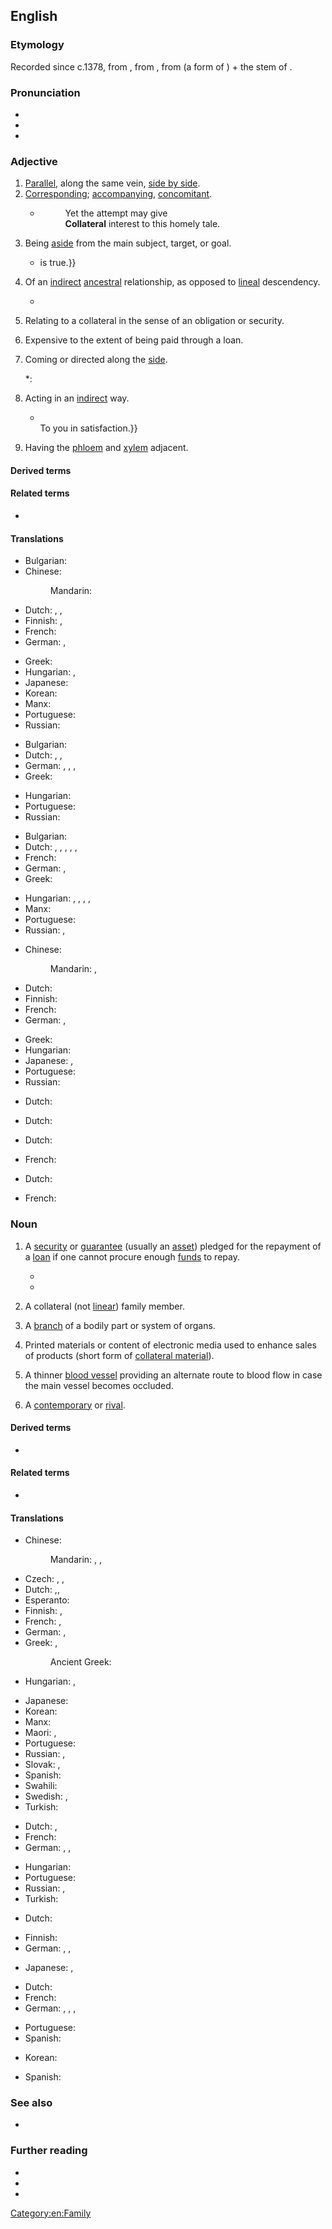 {{also|collatéral}}
==English==

===Etymology===
Recorded since c.1378, from {{der|en|fro|-}}, from {{der|en|ML.|collaterālis}}, from {{der|en|la|col-|t=together with}} (a form of {{m|la|con-}}) + the stem of {{m|la|latus|t=side}}.

===Pronunciation===
* {{IPA|en|/kəˈlætəɹəl/}}
* {{audio|en|LL-Q1860 (eng)-Vealhurl-collateral.wav |Audio (UK)}}
* {{rhymes|en|ætəɹəl|s=4}}

===Adjective===
{{en-adj|-}}

# [[parallel|Parallel]], along the same vein, [[side by side]].
# [[corresponding|Corresponding]]; [[accompanying]], [[concomitant]].
#* {{RQ:Wordsworth The Excursion}}
#*: Yet the attempt may give <br> '''Collateral''' interest to this homely tale.
# Being [[aside]] from the main subject, target, or goal.
#: {{syn|en|tangential|subordinate|ancillary}}
#: {{ux|en|Although not a direct cause, the border skirmish was certainly a '''collateral''' incitement for the war.}}
#: {{ux|en|'''collateral''' damage}}
#* {{RQ:Macaulay Atterbury|That he [Atterbury] was altogether in the wrong on the main question, and on all the '''collateral''' questions springing out of it, {{...}} is true.}}
# {{lb|en|genealogy}} Of an [[indirect]] [[ancestral]] relationship, as opposed to [[lineal]] descendency.
#: {{ux|en|Uncles, aunts, cousins, nephews and nieces are '''collateral''' relatives.}}
#* {{quote-text|en|year=1885|author={{w|Richard Francis Burton}}| title=The Book of the Thousand Nights and a Night| volume=5| passage=The pure blood all descends from five '''collateral''' lines called Al-Khamsah (the Cinque).}}
# {{lb|en|finance}} Relating to a collateral in the sense of an obligation or security.
# {{lb|en|finance}} Expensive to the extent of being paid through a loan.
# Coming or directed along the [[side]].
#: {{ux|en|'''collateral''' pressure}}
#*: {{RQ:Shakespeare All's Well|I|i|passage='''collateral''' light}}
# Acting in an [[indirect]] way.
#*{{RQ:Shakespeare Lear|IV|v|passage=If by direct or by '''collateral''' hand <br> They find us touched, we will our kingdom give {{...}} <br> To you in satisfaction.}}
# {{lb|en|biology|of a vascular bundle}} Having the [[phloem]] and [[xylem]] adjacent.

====Derived terms====
{{col4|en
|bicollateral
|collateral artery
|collateral circulation
|collateral damage
|collateral form
|collateral material
|collateral security
|collateral vein
|collateral vessel
|collaterality
|collaterally
|transcollateral
}}

====Related terms====
* {{l|en|lateral}}

====Translations====
{{trans-top|parallel, along the same vein}}
* Bulgarian: {{t+|bg|успореден}}
* Chinese:
*: Mandarin: {{t+|cmn|旁系|alt=旁系的|tr=pángxì de|sc=Hani}}
* Dutch: {{t+|nl|collateraal}}, {{t+|nl|neven|alt=neven-}}, {{t+|nl|zijdelings}}
* Finnish: {{t+|fi|rinnakkainen}}, {{t|fi|[[rinnakkainen|rinnakkais-]]}}
* French: {{t+|fr|collatéral|m}}
* German: {{t|de|nebeneinanderliegend}}, {{t+|de|benachbart}}
{{trans-mid}}
* Greek: {{t+|el|παράλληλος|m|sc=Grek}}
* Hungarian: {{t+|hu|párhuzamos}}, {{t+|hu|szomszédos}}
* Japanese: {{t|ja|傍系の|tr=bōkei no}}
* Korean: {{t|ko|평행한}}
* Manx: {{t|gv|co-heuagh}}
* Portuguese: {{t|pt|colateral}}
* Russian: {{t+|ru|боково́й}}
{{trans-bottom}}

{{trans-top|corresponding, accompanying}}
* Bulgarian: {{t+|bg|съпътствуващ}}
* Dutch: {{t+|nl|collateraal}}, {{t+|nl|neven|alt=neven-}}, {{t+|nl|begeleidend}}
* German: {{t+|de|Neben-}}, {{t+|de|Bei-}}, {{t+|de|begleitend}}, {{t|de|Begleit-}}
* Greek: {{t+|el|συμπληρωματικός|m|sc=Grek}}
{{trans-mid}}
* Hungarian: {{t+|hu|kísérő}}
* Portuguese: {{t|pt|colateral}}
* Russian: {{t+|ru|сопу́тствующий}}
{{trans-bottom}}

{{trans-top|aside from the main subject, target}}
* Bulgarian: {{t+|bg|косвен}}
* Dutch: {{t|nl|bij-}}, {{t+|nl|bijkomstig}}, {{t+|nl|hulp|alt=hulp-}}, {{t+|nl|neven|alt=neven-}}, {{t+|nl|subsidiair}}, {{t+|nl|zijdelings}}
* French: {{t+|fr|collatéral|m}}
* German: {{t|de|hinzukommend}}, {{t+|de|Bei-}}
* Greek: {{t+|el|παράπλευρος|m|sc=Grek}}
{{trans-mid}}
* Hungarian: {{t+|hu|járulékos}}, {{t+|hu|kiegészítő}}, {{t+|hu|al-}}, {{t|hu|mellék-}}, {{t+|hu|mellékes}}
* Manx: {{t|gv|co-cheimnagh}}
* Portuguese: {{t|pt|colateral}}
* Russian: {{t+|ru|побо́чный}}, {{t+|ru|ко́свенный}}
{{trans-bottom}}

{{trans-top|of an indirect family relationship}}
* Chinese:
*: Mandarin: {{t+|cmn|旁系親屬|sc=Hani}}, {{t+|cmn|旁系亲属|tr=pángxì qīnshǔ}}
* Dutch: {{t|nl|[[zijdelings]] ([[verwant]])}}
* Finnish: {{t|fi|[[sivusuku]]a [[oleva]]}}
* French: {{t+|fr|collatéral|m}}
* German: {{t+|de|entfernt}}, {{t+|de|weitläufig}}
{{trans-mid}}
* Greek: {{t+|el|έμμεσος|m|sc=Grek}}
* Hungarian: {{t|hu|oldalági}}
* Japanese: {{t|ja|傍系親族の|tr=bōkei-shinzoku no}}, {{t|ja|傍系縁者の|tr=bōkei-enja no}}
* Portuguese: {{t|pt|colateral}}
* Russian: {{t+|ru|боково́й}}
{{trans-bottom}}

{{trans-top|related to an obligation or security}}
* Dutch: {{t+|nl|zekerheid|f}}
{{trans-mid}}
{{trans-bottom}}

{{trans-top|expensive}}
* Dutch: {{t-needed|nl}}
{{trans-mid}}
{{trans-bottom}}

{{trans-top|coming alongside}}
* Dutch: {{t-needed|nl}}
{{trans-mid}}
* French: {{t+|fr|collatéral|m}}
{{trans-bottom}}

{{trans-top|acting indirectly}}
* Dutch: {{t-needed|nl}}
{{trans-mid}}
* French: {{t+|fr|indirect|m}}
{{trans-bottom}}

===Noun===
{{en-noun|~}}

# {{lb|en|finance}} A [[security]] or [[guarantee]] (usually an [[asset]]) pledged for the repayment of a [[loan]] if one cannot procure enough [[fund]]s to repay.
#: {{syn|en|pledge}}
#* {{quote-web|en|year=2016|author=Ambrose Evans-Pritchard|work=The Telegraph|url=http://www.telegraph.co.uk/business/2016/10/16/euro-house-of-cards-to-collapse-warns-ecb-prophet/|title=Euro 'house of cards' to collapse, warns ECB prophet|passage="The decline in the quality of eligible '''collateral''' is a grave problem. The ECB is now buying corporate bonds that are close to junk, and the haircuts can barely deal with a one-notch credit downgrade. The reputational risk of such actions by a central bank would have been unthinkable in the past."}}
#* {{quote-web|en|url=https://www.nytimes.com/interactive/2019/08/14/magazine/slavery-capitalism.html|title=In order to understand the brutality of American capitalism, you have to start on the plantation|author=Matthew Desmond|work=New York Times|date=2019-08-14|passage= In colonial times, when land was not worth much and banks didn’t exist, most lending was based on human property. In the early 1700s, slaves were the dominant '''collateral''' in South Carolina.}}
# {{lb|en|now|_|rare|genealogy}} A collateral (not [[linear]]) family member.
# {{lb|en|anatomy}} A [[branch]] of a bodily part or system of organs.
#: {{ux|en|Besides the arteries blood streams through numerous veins we call '''collaterals'''.}}
# {{lb|en|marketing}} Printed materials or content of electronic media used to enhance sales of products (short form of [[collateral material]]).
# {{lb|en|anatomy}} A thinner [[blood vessel]] providing an alternate route to blood flow in case the main vessel becomes occluded.
# {{lb|en|archaic}} A [[contemporary]] or [[rival]].

====Derived terms====
* {{l|en|marketing collateral}}

====Related terms====
* {{l|en|lateral}}

====Translations====
{{trans-top|security or guarantee}}
* Chinese:
*: Mandarin: {{t+|cmn|擔保}}, {{t+|cmn|担保|tr=dānbǎo}}, {{t+|cmn|抵押品|tr=dǐyāpǐn}}
* Czech: {{t|cs|kolaterál|m}}, {{t+|cs|zajištění|n}}, {{t|cs|zástava|f}}
* Dutch: {{t+|nl|zekerheid|f}},{{t+|nl|onderpand|n}}, {{t+|nl|pand|n}}
* Esperanto: {{t|eo|garantiaĵo}}
* Finnish: {{t+|fi|pantti}}, {{t+|fi|vakuus}}
* French: {{t+|fr|nantissement|m}}, {{t+|fr|gage|m}}
* German: {{t+|de|Sicherheit|f}}, {{t+|de|Pfand|m}}
* Greek: {{t+|el|εχέγγυο|n}}, {{t+|el|εγγύηση|f}}
*: Ancient Greek: {{t|grc|ἐγγύη|f}}
* Hungarian: {{t+|hu|fedezet}}, {{t+|hu|biztosíték}}
{{trans-mid}}
* Japanese: {{t+|ja|担保|tr=たんぽ, tanpo}}
* Korean: {{t+|ko|담보물}}
* Manx: {{t|gv|raane|m}}
* Maori: {{t|mi|punga}}, {{t|mi|moni punga}}
* Portuguese: {{t+|pt|garantia|f}}
* Russian: {{t+|ru|поручи́тельство|n}}, {{t+|ru|зало́г|m}}
* Slovak: {{t|sk|záloha|f}}, {{t|sk|zástava|f}}
* Spanish: {{t+|es|prenda|f}}
* Swahili: {{t+|sw|dhamana|9/10}}
* Swedish: {{t+|sv|pant}}, {{t+|sv|säkerhet|c}}
* Turkish: {{t+|tr|teminat}}
{{trans-bottom}}

{{trans-top|collateral relative}}
* Dutch: {{t|nl|nevenverwant|m}}, {{t|nl|[[zijdelings]] [[verwant]]|m}}
* French: {{t+|fr|collatéral|m}}
* German: {{t|de|entfernter Verwandter|m}}, {{t|de|entfernte Verwandte|f}}, {{t|de|weitläufige Verwandtschaft|f}}
{{trans-mid}}
* Hungarian: {{t|hu|[[oldalági]] [[rokon]]}}
* Portuguese: {{t|pt|colateral|m}}
* Russian: {{t|ru|да́льний ро́дственник|m}}, {{t|ru|да́льняя ро́дственница|f}}
* Turkish: {{t+|tr|soydaş}}
{{trans-bottom}}

{{trans-top|branch of a bodily part}}
* Dutch: {{t+|nl|vertakking|?}}
{{trans-mid}}
{{trans-bottom}}

{{trans-top|printed materials to enhance sales}}
* Finnish: {{t+|fi|oheismateriaali}}
* German: {{t|de|Werbematerial|n}}, {{t|de|Marketing-Material|n}}, {{t|de|Begleitmaterial}}
{{trans-mid}}
* Japanese: {{t+|ja|パンフレット|tr=panfuretto}}, {{t|ja|カタログ|tr=katarogu}}
{{trans-bottom}}

{{trans-top|thinner blood vessel}}
* Dutch: {{t+|nl|collateraal|n}}
* French: {{t+|fr|collatérale|f}}
* German: {{t|de|Umgehungsgefäß|n}}, {{t|de|Kollateralgefäß|n}}, {{t|de|Kollaterale|f}}, {{t|de|Nebengefäß|n}}
{{trans-mid}}
* Portuguese: {{t|pt|colateral}}
* Spanish: {{t|es|colateral}}
{{trans-bottom}}

{{checktrans-top}}
* Korean: {{t-check|ko|2차적인|tr=ichajeogin}}
{{trans-mid}}
* Spanish: {{t+check|es|aval}}
{{trans-bottom}}

===See also===
* {{l|en|mortgage}}

===Further reading===
* {{pedia}}
* {{pedia|collateral (finance)}}
* {{pedia|marketing collateral}}

[[Category:en:Family]]